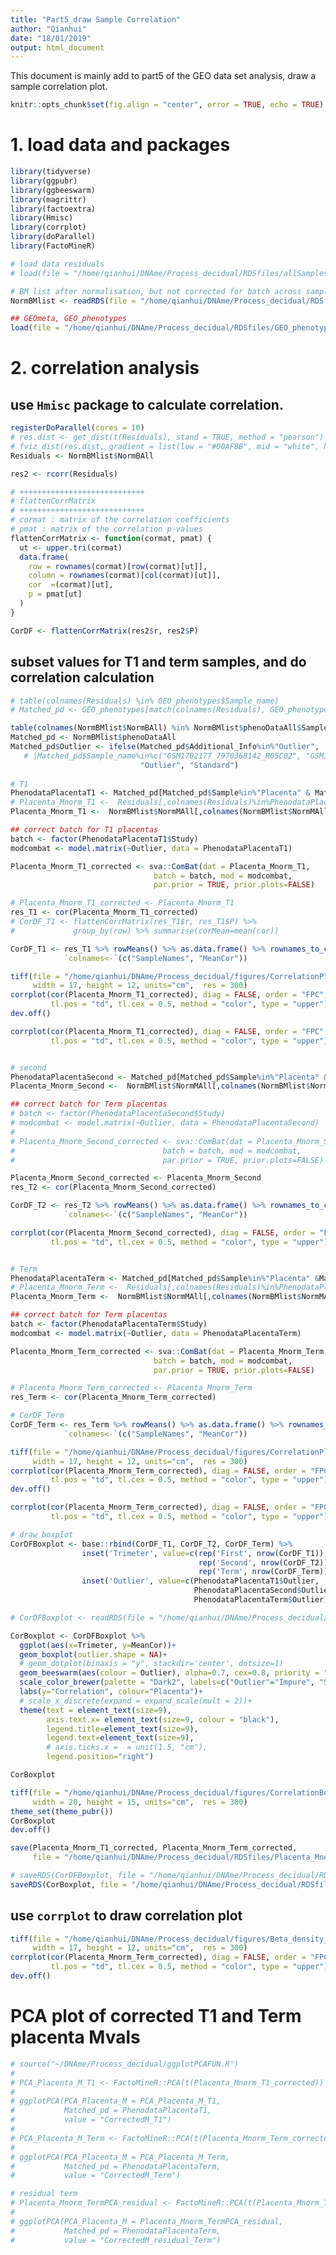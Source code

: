 ```yaml
---
title: "Part5_draw Sample Correlation"
author: "Qianhui"
date: "18/01/2019"
output: html_document
---
```


This document is mainly add to part5 of the GEO data set analysis, draw a sample correlation plot.

```r

knitr::opts_chunk$set(fig.align = "center", error = TRUE, echo = TRUE) # fig.width = 7, 

```

# 1. load data and packages
```r
library(tidyverse)
library(ggpubr)
library(ggbeeswarm)
library(magrittr)
library(factoextra)
library(Hmisc)
library(corrplot)
library(doParallel)
library(FactoMineR)

# load data residuals
# load(file = "/home/qianhui/DNAme/Process_decidual/RDSfiles/allSamplesResiduals_ControlCorrected.rds")

# BM list after normalisation, but not corrected for batch across samples
NormBMlist <- readRDS(file = "/home/qianhui/DNAme/Process_decidual/RDSfiles/NormBMlist.rds")

## GEOmeta, GEO_phenotypes
load(file = "/home/qianhui/DNAme/Process_decidual/RDSfiles/GEO_phenotypes_add10.RData")

```


# 2. correlation analysis

## use `Hmisc` package to calculate correlation.
```r
registerDoParallel(cores = 10)
# res.dist <- get_dist(t(Residuals), stand = TRUE, method = "pearson")
# fviz_dist(res.dist, gradient = list(low = "#00AFBB", mid = "white", high = "#FC4E07"))
Residuals <- NormBMlist$NormBAll

res2 <- rcorr(Residuals)

# ++++++++++++++++++++++++++++
# flattenCorrMatrix
# ++++++++++++++++++++++++++++
# cormat : matrix of the correlation coefficients
# pmat : matrix of the correlation p-values
flattenCorrMatrix <- function(cormat, pmat) {
  ut <- upper.tri(cormat)
  data.frame(
    row = rownames(cormat)[row(cormat)[ut]],
    column = rownames(cormat)[col(cormat)[ut]],
    cor  =(cormat)[ut],
    p = pmat[ut]
  )
}

CorDF <- flattenCorrMatrix(res2$r, res2$P)

```


## subset values for T1 and term samples, and do correlation calculation
```r
# table(colnames(Residuals) %in% GEO_phenotypes$Sample_name)
# Matched_pd <- GEO_phenotypes[match(colnames(Residuals), GEO_phenotypes$Sample_name),]

table(colnames(NormBMlist$NormBAll) %in% NormBMlist$phenoDataAll$Sample_name)
Matched_pd <- NormBMlist$phenoDataAll
Matched_pd$Outlier <- ifelse(Matched_pd$Additional_Info%in%"Outlier",
   # |Matched_pd$Sample_name%in%c("GSM1702177_7970368142_R05C02", "GSM1947213_6008581028_R01C01"),
                             "Outlier", "Standard")
  
# T1
PhenodataPlacentaT1 <- Matched_pd[Matched_pd$Sample%in%"Placenta" & Matched_pd$Trimester%in%"First",]
# Placenta_Mnorm_T1 <-  Residuals[,colnames(Residuals)%in%PhenodataPlacentaT1$Sample_name]
Placenta_Mnorm_T1 <-  NormBMlist$NormMAll[,colnames(NormBMlist$NormMAll)%in%PhenodataPlacentaT1$Sample_name]

## correct batch for T1 placentas
batch <- factor(PhenodataPlacentaT1$Study)
modcombat <- model.matrix(~Outlier, data = PhenodataPlacentaT1)

Placenta_Mnorm_T1_corrected <- sva::ComBat(dat = Placenta_Mnorm_T1,
                                batch = batch, mod = modcombat,
                                par.prior = TRUE, prior.plots=FALSE)

# Placenta_Mnorm_T1_corrected <- Placenta_Mnorm_T1
res_T1 <- cor(Placenta_Mnorm_T1_corrected)
# CorDF_T1 <- flattenCorrMatrix(res_T1$r, res_T1$P) %>% 
#             group_by(row) %>% summarise(corMean=mean(cor))

CorDF_T1 <- res_T1 %>% rowMeans() %>% as.data.frame() %>% rownames_to_column() %>% 
            `colnames<-`(c("SampleNames", "MeanCor")) 

tiff(file = "/home/qianhui/DNAme/Process_decidual/figures/CorrelationPlot_T1_GEOPlacentaSamples.tiff", 
     width = 17, height = 12, units="cm",  res = 300)
corrplot(cor(Placenta_Mnorm_T1_corrected), diag = FALSE, order = "FPC",
         tl.pos = "td", tl.cex = 0.5, method = "color", type = "upper")
dev.off()

corrplot(cor(Placenta_Mnorm_T1_corrected), diag = FALSE, order = "FPC",
         tl.pos = "td", tl.cex = 0.5, method = "color", type = "upper")


# second
PhenodataPlacentaSecond <- Matched_pd[Matched_pd$Sample%in%"Placenta" &Matched_pd$Trimester%in%"Second",] 
Placenta_Mnorm_Second <-  NormBMlist$NormMAll[,colnames(NormBMlist$NormMAll)%in%PhenodataPlacentaSecond$Sample_name]

## correct batch for Term placentas
# batch <- factor(PhenodataPlacentaSecond$Study)
# modcombat <- model.matrix(~Outlier, data = PhenodataPlacentaSecond)
# 
# Placenta_Mnorm_Second_corrected <- sva::ComBat(dat = Placenta_Mnorm_Second,
#                                 batch = batch, mod = modcombat,
#                                 par.prior = TRUE, prior.plots=FALSE)

Placenta_Mnorm_Second_corrected <- Placenta_Mnorm_Second
res_T2 <- cor(Placenta_Mnorm_Second_corrected)

CorDF_T2 <- res_T2 %>% rowMeans() %>% as.data.frame() %>% rownames_to_column() %>% 
            `colnames<-`(c("SampleNames", "MeanCor")) 

corrplot(cor(Placenta_Mnorm_Second_corrected), diag = FALSE, order = "FPC",
         tl.pos = "td", tl.cex = 0.5, method = "color", type = "upper")


# Term
PhenodataPlacentaTerm <- Matched_pd[Matched_pd$Sample%in%"Placenta" &Matched_pd$Trimester%in%"Term",] 
# Placenta_Mnorm_Term <-  Residuals[,colnames(Residuals)%in%PhenodataPlacentaTerm$Sample_name]
Placenta_Mnorm_Term <-  NormBMlist$NormMAll[,colnames(NormBMlist$NormMAll)%in%PhenodataPlacentaTerm$Sample_name]

## correct batch for Term placentas
batch <- factor(PhenodataPlacentaTerm$Study)
modcombat <- model.matrix(~Outlier, data = PhenodataPlacentaTerm)

Placenta_Mnorm_Term_corrected <- sva::ComBat(dat = Placenta_Mnorm_Term,
                                batch = batch, mod = modcombat,
                                par.prior = TRUE, prior.plots=FALSE)

# Placenta_Mnorm_Term_corrected <- Placenta_Mnorm_Term
res_Term <- cor(Placenta_Mnorm_Term_corrected)

# CorDF_Term
CorDF_Term <- res_Term %>% rowMeans() %>% as.data.frame() %>% rownames_to_column() %>% 
            `colnames<-`(c("SampleNames", "MeanCor"))

tiff(file = "/home/qianhui/DNAme/Process_decidual/figures/CorrelationPlot_Term_GEOPlacentaSamples.tiff", 
     width = 17, height = 12, units="cm",  res = 300)
corrplot(cor(Placenta_Mnorm_Term_corrected), diag = FALSE, order = "FPC",
         tl.pos = "td", tl.cex = 0.5, method = "color", type = "upper")
dev.off()

corrplot(cor(Placenta_Mnorm_Term_corrected), diag = FALSE, order = "FPC",
         tl.pos = "td", tl.cex = 0.5, method = "color", type = "upper")

# draw boxplot
CorDFBoxplot <- base::rbind(CorDF_T1, CorDF_T2, CorDF_Term) %>% 
                inset('Trimeter', value=c(rep('First', nrow(CorDF_T1)), 
                                          rep('Second', nrow(CorDF_T2)), 
                                          rep('Term', nrow(CorDF_Term)))) %>% 
                inset('Outlier', value=c(PhenodataPlacentaT1$Outlier, 
                                         PhenodataPlacentaSecond$Outlier,
                                         PhenodataPlacentaTerm$Outlier))

# CorDFBoxplot <- readRDS(file = "/home/qianhui/DNAme/Process_decidual/RDSfiles/CorDFBoxplot.rds")

CorBoxplot <- CorDFBoxplot %>% 
  ggplot(aes(x=Trimeter, y=MeanCor))+
  geom_boxplot(outlier.shape = NA)+
  # geom_dotplot(binaxis = "y", stackdir='center', dotsize=1)
  geom_beeswarm(aes(colour = Outlier), alpha=0.7, cex=0.8, priority = "density")+
  scale_color_brewer(palette = "Dark2", labels=c("Outlier"="Impure", "Standard"="Pure"))+
  labs(y="Correlation", colour="Placenta")+
  # scale_x_discrete(expand = expand_scale(mult = 2))+
  theme(text = element_text(size=9),
        axis.text.x= element_text(size=9, colour = "black"),
        legend.title=element_text(size=9),
        legend.text=element_text(size=9),
        # axis.ticks.x =  = unit(1.5, "cm"),
        legend.position="right")

CorBoxplot

tiff(file = "/home/qianhui/DNAme/Process_decidual/figures/CorrelationBoxplot_T1Term_GEOPlacentaSamples.tiff", 
     width = 20, height = 15, units="cm",  res = 300)
theme_set(theme_pubr())
CorBoxplot
dev.off()

save(Placenta_Mnorm_T1_corrected, Placenta_Mnorm_Term_corrected,
     file = "/home/qianhui/DNAme/Process_decidual/RDSfiles/Placenta_Mnorm_T1Term_corrected_Mval.RData")

# saveRDS(CorDFBoxplot, file = "/home/qianhui/DNAme/Process_decidual/RDSfiles/CorDFBoxplot.rds")
saveRDS(CorBoxplot, file = "/home/qianhui/DNAme/Process_decidual/RDSfiles/Placenta_Mnorm_T1Term_CorBoxplot.rds")

```


## use `corrplot` to draw correlation plot
```r

tiff(file = "/home/qianhui/DNAme/Process_decidual/figures/Beta_density_ggplot_551.tiff", 
     width = 17, height = 12, units="cm",  res = 300)
corrplot(cor(Placenta_Mnorm_Term_corrected), diag = FALSE, order = "FPC",
         tl.pos = "td", tl.cex = 0.5, method = "color", type = "upper")
dev.off()

```


# PCA plot of corrected T1 and Term placenta Mvals

```r
# source("~/DNAme/Process_decidual/ggplotPCAFUN.R")
# 
# PCA_Placenta_M_T1 <- FactoMineR::PCA(t(Placenta_Mnorm_T1_corrected))
# 
# ggplotPCA(PCA_Placenta_M = PCA_Placenta_M_T1, 
#           Matched_pd = PhenodataPlacentaT1, 
#           value = "CorrectedM_T1")
# 
# PCA_Placenta_M_Term <- FactoMineR::PCA(t(Placenta_Mnorm_Term_corrected))
# 
# ggplotPCA(PCA_Placenta_M = PCA_Placenta_M_Term, 
#           Matched_pd = PhenodataPlacentaTerm, 
#           value = "CorrectedM_Term")

# residual term
# Placenta_Mnorm_TermPCA_residual <- FactoMineR::PCA(t(Placenta_Mnorm_Term))
# 
# ggplotPCA(PCA_Placenta_M = Placenta_Mnorm_TermPCA_residual, 
#           Matched_pd = PhenodataPlacentaTerm,
#           value = "CorrectedM_residual_Term")  

```



